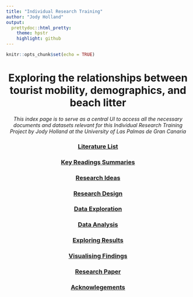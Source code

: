 ```yaml
---
title: "Individual Research Training"
author: "Jody Holland"
output:
  prettydoc::html_pretty:
    theme: hpstr 
    highlight: github
---
```


```r
knitr::opts_chunk$set(echo = TRUE)
```

```{=html}
<style>
body {
text-align: justify}
</style>
```
<center>

# Exploring the relationships between tourist mobility, demographics, and beach litter

*This index page is to serve as a central UI to access all the necessary documents and datasets relevant for this Individual Research Training Project by Jody Holland at the University of Las Palmas de Gran Canaria*

### [**Literature List**](lit.html)

### [**Key Readings Summaries**](summaries.html)

### [**Research Ideas**](ideas.html)

### [**Research Design**](design.html)

### [**Data Exploration**](exploration.html)

### [**Data Analysis**](analysis.html)

### [**Exploring Results**](results.html)

### [**Visualising Findings**](findings.html)

### [**Research Paper**](paper.pdf)

### [**Acknowlegements**](ack.html)

</center>
